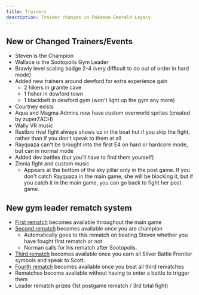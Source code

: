 ```yaml
---
title: Trainers
description: Trainer changes in Pokemon Emerald Legacy.
---
```


## New or Changed Trainers/Events

- Steven is the Champion
- Wallace is the Sootopolis Gym Leader
- Brawly level scaling badge 2-4 (very difficult to do out of order in hard mode)
- Added new trainers around dewford for extra experience gain
    - 2 hikers in granite cave
    - 1 fisher in dewford town
    - 1 blackbelt in dewford gym (won't light up the gym any more)
- Courtney exists
- Aqua and Magma Admins now have custom overworld sprites (created by zuperZACH)
- Wally VR music
- Rustbro rival fight always shows up in the boat hut if you skip the fight, rather than if you don't speak to them at all
- Rayquaza can't be brought into the first E4 on hard or hardcore mode, but can in normal mode
- Added dev battles (but you’ll have to find them yourself)
- Zinnia fight and custom music
    - Appears at the bottom of the sky pillar only in the post game. If you don't catch Rayquaza in the main game, she will be blocking it, but if you catch it in the main game, you can go back to fight her post game.

## New gym leader rematch system

- [First rematch]() becomes available throughout the main game
- [Second rematch]() becomes available once you are champion
    - Automatically goes to this rematch on beating Steven whether you have fought first rematch or not
    - Norman calls for his rematch after Sootopolis.
- [Third rematch]() becomes available once you earn all Silver Battle Frontier symbols and speak to Scott.
- [Fourth rematch]() becomes available once you beat all third rematches
- Rematches become available without having to enter a battle to trigger them
- Leader rematch prizes (1st postgame rematch / 3rd total fight)